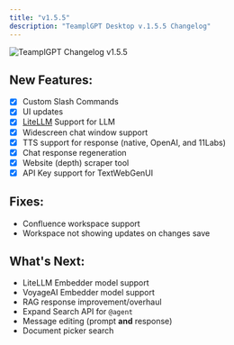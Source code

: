 ```yaml
---
title: "v1.5.5"
description: "TeamplGPT Desktop v.1.5.5 Changelog"
---
```



<Image
  src="/images/product/changelog/header-image.png"
  height={1080}
  width={1920}
  quality={100}
  alt="TeamplGPT Changelog v1.5.5"
/>

## New Features:

- [x] Custom Slash Commands
- [x] UI updates
- [x] [LiteLLM](https://github.com/BerriAI/litellm) Support for LLM
- [x] Widescreen chat window support
- [x] TTS support for response (native, OpenAI, and 11Labs)
- [x] Chat response regeneration
- [x] Website (depth) scraper tool
- [x] API Key support for TextWebGenUI

## Fixes:

- Confluence workspace support
- Workspace not showing updates on changes save

## What's Next:

- LiteLLM Embedder model support
- VoyageAI Embedder model support
- RAG response improvement/overhaul
- Expand Search API for `@agent`
- Message editing (prompt **and** response)
- Document picker search
